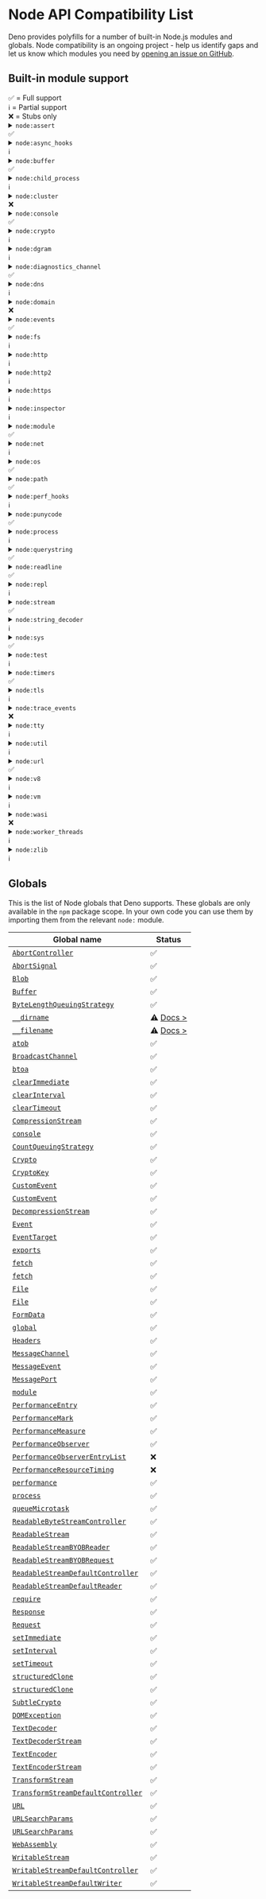 # Node API Compatibility List

Deno provides polyfills for a number of built-in Node.js modules and globals.
Node compatibility is an ongoing project - help us identify gaps and let us know
which modules you need by
[opening an issue on GitHub](https://github.com/denoland/deno).

## Built-in module support

<div style={{
  display: "flex",
  flexDirection: "row",
  gap: "10px",
  flexWrap: "wrap",
  marginBottom: "10px"
}}>
  <div>✅ = Full support</div>
  <div>ℹ️ = Partial support</div>
  <div>❌ = Stubs only</div>
</div>

<details>
  <summary>
    <code>node:assert</code>
    <div style={{ float: "right" }}>
      <span>✅</span>
    </div>
  </summary>
  <p>
    Fully supported.
  </p>
  <p>
    <a href="https://nodejs.org/api/assert.html">Node.js docs</a>
  </p>
</details>

<details>
  <summary>
    <code>node:async_hooks</code>
    <div style={{ float: "right" }}>
      <span>ℹ️</span>
    </div>
  </summary>
  <p>
    <code>AsyncLocalStorage</code> is supported. <code>AsyncResource</code>,{" "}
    <code>executionAsyncId</code>, and <code>createHook</code> are
    non-functional stubs.
  </p>
  <p>
    <a href="https://nodejs.org/api/async_hooks.html">Node.js docs</a>
  </p>
</details>

<details>
  <summary>
    <code>node:buffer</code>
    <div style={{ float: "right" }}>
      <span>✅</span>
    </div>
  </summary>
  <p>
    Fully supported.
  </p>
  <p>
    <a href="https://nodejs.org/api/buffer.html">Node.js docs</a>
  </p>
</details>

<details>
  <summary>
    <code>node:child_process</code>
    <div style={{ float: "right" }}>
      <span>ℹ️</span>
    </div>
  </summary>
  <p>
    The <code>ipc</code> and <code>overlapped</code> stdio options are missing.
    Passing file descriptors by an integer value is missing.
  </p>
  <p>
    <a href="https://nodejs.org/api/child_process.html">Node.js docs</a>
  </p>
</details>

<details>
  <summary>
    <code>node:cluster</code>
    <div style={{ float: "right" }}>
      <span>❌</span>
    </div>
  </summary>
  <p>All exports are non-functional stubs.</p>
  <p>
    <a href="https://nodejs.org/api/cluster.html">Node.js docs</a>
  </p>
</details>

<details>
  <summary>
    <code>node:console</code>
    <div style={{ float: "right" }}>
      <span>✅</span>
    </div>
  </summary>
  <p>
    Fully supported.
  </p>
  <p>
    <a href="https://nodejs.org/api/console.html">Node.js docs</a>
  </p>
</details>

<details>
  <summary>
    <code>node:crypto</code>
    <div style={{ float: "right" }}>
      <span>ℹ️</span>
    </div>
  </summary>
  <p>
    Missing <code>Certificate</code> class,{" "}
    <code>crypto.Cipheriv.prototype.setAutoPadding</code>,{" "}
    <code>crypto.Decipheriv.prototype.setAutoPadding</code>,{" "}
    <code>crypto.getCipherInfo</code>, <code>crypto.publicDecrypt</code>,{" "}
    <code>crypto.ECDH.prototype.convertKey</code>,{" "}
    <code>crypto.diffieHellman</code>, <code>x448</code> option for{" "}
    <code>generateKeyPair</code>, <code>crypto.KeyObject</code>,{" "}
    <code>safe</code>, <code>add</code> and <code>rem</code> options for{" "}
    <code>generatePrime</code>, <code>crypto.Sign.prototype.sign</code> and{" "}
    <code>crypto.Verify.prototype.verify</code> with non <code>BinaryLike</code>{" "}
    input, <code>crypto.secureHeapUsed</code>, <code>crypto.setEngine</code>,
    legacy methods of <code>crypto.X509Certificate</code>.
  </p>
  <p>
    <a href="https://nodejs.org/api/crypto.html">Node.js docs</a>
  </p>
</details>

<details>
  <summary>
    <code>node:dgram</code>
    <div style={{ float: "right" }}>
      <span>ℹ️</span>
    </div>
  </summary>
  <p>
    Some <code>dgram.Socket</code> instance methods are non-functional stubs:
    <ul>
        <li><code>addMembership</code></li>
        <li><code>addSourceSpecificMembership</code></li>
        <li><code>dropMembership</code></li>
        <li><code>dropSourceSpecificMembership</code></li>
        <li><code>setBroadcast</code></li>
        <li><code>setMulticastInterface</code></li>
        <li><code>setMulticastLoopback</code></li>
        <li><code>setMulticastTtl</code></li>
        <li><code>setTtl</code></li>
        <li><code>ref</code></li>
        <li><code>unref</code></li>
    </ul>
  </p>
  <p>
    <a href="https://nodejs.org/api/dgram.html">Node.js docs</a>
  </p>
</details>

<details>
  <summary>
    <code>node:diagnostics_channel</code>
    <div style={{ float: "right" }}>
      <span>✅</span>
    </div>
  </summary>
  <p>
    Fully supported.
  </p>
  <p>
    <a href="https://nodejs.org/api/diagnostics_channel.html">Node.js docs</a>
  </p>
</details>

<details>
  <summary>
    <code>node:dns</code>
    <div style={{ float: "right" }}>
      <span>ℹ️</span>
    </div>
  </summary>
  <p>
    Missing <code>dns.resolve*</code> with <code>ttl</code> option.
  </p>
  <p>
    <a href="https://nodejs.org/api/dns.html">Node.js docs</a>
  </p>
</details>

<details>
  <summary>
    <code>node:domain</code>
    <div style={{ float: "right" }}>
      <span>❌</span>
    </div>
  </summary>
  <p>All exports are non-functional stubs.</p>
  <p>
    <a href="https://nodejs.org/api/domain.html">Node.js docs</a>
  </p>
</details>

<details>
  <summary>
    <code>node:events</code>
    <div style={{ float: "right" }}>
      <span>✅</span>
    </div>
  </summary>
  <p>
    Fully supported.
  </p>
  <p>
    <a href="https://nodejs.org/api/events.html">Node.js docs</a>
  </p>
</details>

<details>
  <summary>
    <code>node:fs</code>
    <div style={{ float: "right" }}>
      <span>ℹ️</span>
    </div>
  </summary>
  <h5>
    <code>node:fs</code>
  </h5>
  <p>
    Missing <code>utf16le</code>, <code>latin1</code> and <code>ucs2</code>{" "}
    encoding for <code>fs.writeFile</code> and <code>fs.writeFileSync</code>.
    Missing <code>Dirent.isBlockDevice</code>,{" "}
    <code>Dirent.isCharacterDevice</code>, <code>Dirent.isFIFO</code>,{" "}
    <code>Dirent.isSocket</code>, <code>FSWatcher.ref</code>,{" "}
    <code>FSWatcher.unref</code>.
  </p>
  <h5>
    <code>node:fs/promises</code>
  </h5>
  <p>
    Missing <code>lchmod</code>, <code>lchown</code>, <code>lutimes</code>.
  </p>
  <p>
    <a href="https://nodejs.org/api/fs.html">Node.js docs</a>
  </p>
</details>

<details>
  <summary>
    <code>node:http</code>
    <div style={{ float: "right" }}>
      <span>ℹ️</span>
    </div>
  </summary>
  <p>
    <code>createConnection</code> option is currently not supported.
  </p>
  <p>
    <a href="https://nodejs.org/api/http.html">Node.js docs</a>
  </p>
</details>

<details>
  <summary>
    <code>node:http2</code>
    <div style={{ float: "right" }}>
      <span>ℹ️</span>
    </div>
  </summary>
  <p>
    Partially supported, major work in progress to enable <code>grpc-js</code>.
  </p>
  <p>
    <a href="https://nodejs.org/api/http2.html">Node.js docs</a>
  </p>
</details>

<details>
  <summary>
    <code>node:https</code>
    <div style={{ float: "right" }}>
      <span>ℹ️</span>
    </div>
  </summary>
  <p>
    Missing <code>https.Server.opts.cert</code> and{" "}
    <code>https.Server.opts.key</code> array type.
  </p>
  <p>
    <a href="https://nodejs.org/api/https.html">Node.js docs</a>
  </p>
</details>

<details>
  <summary>
    <code>node:inspector</code>
    <div style={{ float: "right" }}>
      <span>ℹ️</span>
    </div>
  </summary>
  <p>
    <code>console</code> is supported. Other APIs are stubs and will throw an
    error. Due to security implications the Deno team does not plan to polyfill
    these APIs.
  </p>
  <p>
    <a href="https://nodejs.org/api/inspector.html">Node.js docs</a>
  </p>
</details>

<details>
  <summary>
    <code>node:module</code>
    <div style={{ float: "right" }}>
      <span>✅</span>
    </div>
  </summary>
  <p>
    Fully supported.
  </p>
  <p>
    <a href="https://nodejs.org/api/module.html">Node.js docs</a>
  </p>
</details>

<details>
  <summary>
    <code>node:net</code>
    <div style={{ float: "right" }}>
      <span>ℹ️</span>
    </div>
  </summary>
  <p>
    Missing <code>net.Socket.prototype.constructor</code> with <code>fd</code>{" "}
    option.
  </p>
  <p>
    <a href="https://nodejs.org/api/net.html">Node.js docs</a>
  </p>
</details>

<details>
  <summary>
    <code>node:os</code>
    <div style={{ float: "right" }}>
      <span>✅</span>
    </div>
  </summary>
  <p>
    Fully supported.
  </p>
  <p>
    <a href="https://nodejs.org/api/os.html">Node.js docs</a>
  </p>
</details>

<details>
  <summary>
    <code>node:path</code>
    <div style={{ float: "right" }}>
      <span>✅</span>
    </div>
  </summary>
  <p>
    Fully supported.
  </p>
  <p>
    <a href="https://nodejs.org/api/path.html">Node.js docs</a>
  </p>
</details>

<details>
  <summary>
    <code>node:perf_hooks</code>
    <div style={{ float: "right" }}>
      <span>ℹ️</span>
    </div>
  </summary>
  <p>
    Missing <code>perf_hooks.eventLoopUtilization</code>,{" "}
    <code>perf_hooks.timerify</code>,{" "}
    <code>perf_hooks.monitorEventLoopDelay</code>.
  </p>
  <p>
    <a href="https://nodejs.org/api/perf_hooks.html">Node.js docs</a>
  </p>
</details>

<details>
  <summary>
    <code>node:punycode</code>
    <div style={{ float: "right" }}>
      <span>✅</span>
    </div>
  </summary>
  <p>
    Fully supported.
  </p>
  <p>
    <a href="https://nodejs.org/api/punycode.html">Node.js docs</a>
  </p>
</details>

<details>
  <summary>
    <code>node:process</code>
    <div style={{ float: "right" }}>
      <span>ℹ️</span>
    </div>
  </summary>
  <p>
    Missing <code>multipleResolves</code>, <code>worker</code> events.
  </p>
  <p>
    <a href="https://nodejs.org/api/process.html">Node.js docs</a>
  </p>
</details>

<details>
  <summary>
    <code>node:querystring</code>
    <div style={{ float: "right" }}>
      <span>✅</span>
    </div>
  </summary>
  <p>
    Fully supported.
  </p>
  <p>
    <a href="https://nodejs.org/api/querystring.html">Node.js docs</a>
  </p>
</details>

<details>
  <summary>
    <code>node:readline</code>
    <div style={{ float: "right" }}>
      <span>✅</span>
    </div>
  </summary>
  <p>
    Fully supported.
  </p>
  <p>
    <a href="https://nodejs.org/api/readline.html">Node.js docs</a>
  </p>
</details>

<details>
  <summary>
    <code>node:repl</code>
    <div style={{ float: "right" }}>
      <span>ℹ️</span>
    </div>
  </summary>
  <p>
    <code>builtinModules</code> and <code>_builtinLibs</code> are supported.
    Missing <code>REPLServer.prototype.constructor</code> and{" "}
    <code>start()</code>.
  </p>
  <p>
    <a href="https://nodejs.org/api/repl.html">Node.js docs</a>
  </p>
</details>

<details>
  <summary>
    <code>node:stream</code>
    <div style={{ float: "right" }}>
      <span>✅</span>
    </div>
  </summary>
  <p>
    Fully supported.
  </p>
  <p>
    <a href="https://nodejs.org/api/stream.html">Node.js docs</a>
  </p>
</details>

<details>
  <summary>
    <code>node:string_decoder</code>
    <div style={{ float: "right" }}>
      <span>ℹ️</span>
    </div>
  </summary>
  <p>
    Missing decoding of <code>ascii</code>, <code>latin1</code> and{" "}
    <code>utf16le</code> decoding options.
  </p>
  <p>
    <a href="https://nodejs.org/api/string_decoder.html">Node.js docs</a>
  </p>
</details>

<details>
  <summary>
    <code>node:sys</code>
    <div style={{ float: "right" }}>
      <span>✅</span>
    </div>
  </summary>
  <p>
    Fully supported.
  </p>
  <p>
    <a href="https://nodejs.org/api/util.html">Node.js docs</a>
  </p>
</details>

<details>
  <summary>
    <code>node:test</code>
    <div style={{ float: "right" }}>
      <span>ℹ️</span>
    </div>
  </summary>
  <p>
    Currently only <code>test</code> API is supported.
  </p>
  <p>
    <a href="https://nodejs.org/api/test.html">Node.js docs</a>
  </p>
</details>

<details>
  <summary>
    <code>node:timers</code>
    <div style={{ float: "right" }}>
      <span>✅</span>
    </div>
  </summary>
  <p>
    Fully supported.
  </p>
  <p>
    <a href="https://nodejs.org/api/timers.html">Node.js docs</a>
  </p>
</details>

<details>
  <summary>
    <code>node:tls</code>
    <div style={{ float: "right" }}>
      <span>ℹ️</span>
    </div>
  </summary>
  <p>
    Missing <code>createSecurePair</code>.
  </p>
  <p>
    <a href="https://nodejs.org/api/tls.html">Node.js docs</a>
  </p>
</details>

<details>
  <summary>
    <code>node:trace_events</code>
    <div style={{ float: "right" }}>
      <span>❌</span>
    </div>
  </summary>
  <p>All exports are non-functional stubs.</p>
  <p>
    <a href="https://nodejs.org/api/tracing.html">Node.js docs</a>
  </p>
</details>

<details>
  <summary>
    <code>node:tty</code>
    <div style={{ float: "right" }}>
      <span>ℹ️</span>
    </div>
  </summary>
  <p>
    Missing <code>ReadStream</code> and <code>WriteStream</code> implementation.
  </p>
  <p>
    <a href="https://nodejs.org/api/tty.html">Node.js docs</a>
  </p>
</details>

<details>
  <summary>
    <code>node:util</code>
    <div style={{ float: "right" }}>
      <span>ℹ️</span>
    </div>
  </summary>
  <p>
    Missing <code>aborted</code>, <code>transferableAbortSignal</code>, <code>transferableAbortController</code>, <code>MIMEParams</code>, <code>MIMEType</code>, <code>getSystemErrorMap</code>, and <code>debug</code>.
  </p>
  <p>
    <a href="https://nodejs.org/api/util.html">Node.js docs</a>
  </p>
</details>

<details>
  <summary>
    <code>node:url</code>
    <div style={{ float: "right" }}>
      <span>✅</span>
    </div>
  </summary>
  <p>
    Fully supported.
  </p>
  <p>
    <a href="https://nodejs.org/api/url.html">Node.js docs</a>
  </p>
</details>

<details>
  <summary>
    <code>node:v8</code>
    <div style={{ float: "right" }}>
      <span>ℹ️</span>
    </div>
  </summary>
  <p>
    <code>cachedDataVersionTag</code> and <code>getHeapStatistics</code> are
    supported. <code>setFlagsFromStrings</code> is a noop. Other APIs are not
    supported and will throw and error. The other APIs <em>could</em> be
    polyfilled, but due inherent lack of format stability between the V8
    versions, the Deno team is considering requiring a special flag to use them.
  </p>
  <p>
    <a href="https://nodejs.org/api/v8.html">Node.js docs</a>
  </p>
</details>

<details>
  <summary>
    <code>node:vm</code>
    <div style={{ float: "right" }}>
      <span>ℹ️</span>
    </div>
  </summary>
  <p>
    <code>runInThisContext</code> is supported. Other APIs are not polyfilled
    and will throw and error.
  </p>
  <p>
    <a href="https://nodejs.org/api/vm.html">Node.js docs</a>
  </p>
</details>

<details>
  <summary>
    <code>node:wasi</code>
    <div style={{ float: "right" }}>
      <span>❌</span>
    </div>
  </summary>
  <p>All exports are non-functional stubs.</p>
  <p>
    <a href="https://nodejs.org/api/wasi.html">Node.js docs</a>
  </p>
</details>

<details>
  <summary>
    <code>node:worker_threads</code>
    <div style={{ float: "right" }}>
      <span>ℹ️</span>
    </div>
  </summary>
  <p>
    Missing <code>parentPort.emit</code>,{" "}
    <code>parentPort.removeAllListeners</code>,{" "}
    <code>markAsUntransferable</code>, <code>moveMessagePortToContext</code>,{" "}
    <code>receiveMessageOnPort</code>,{" "}
    <code>Worker.prototype.getHeapSnapshot</code>.
  </p>
  <p>
    <a href="https://nodejs.org/api/worker_threads.html">Node.js docs</a>
  </p>
</details>

<details>
  <summary>
    <code>node:zlib</code>
    <div style={{ float: "right" }}>
      <span>ℹ️</span>
    </div>
  </summary>
  <p>
    Missing <code>Options.prototype.constructor</code>,{" "}
    <code>BrotliOptions.prototype.constructor</code>,{" "}
    <code>BrotliDecompress.prototype.constructor</code>,{" "}
    <code>ZlibBase.prototype.constructor</code>.
  </p>
  <p>
    <a href="https://nodejs.org/api/zlib.html">Node.js docs</a>
  </p>
</details>

## Globals

This is the list of Node globals that Deno supports. These globals are only
available in the `npm` package scope. In your own code you can use them by
importing them from the relevant `node:` module.

| Global name                                                                                                      | Status |
| ---------------------------------------------------------------------------------------------------------------- | ------ |
| [`AbortController`](https://nodejs.org/api/globals.html#class-abortcontroller)                                   | ✅     |
| [`AbortSignal`](https://nodejs.org/api/globals.html#class-abortsignal)                                           | ✅     |
| [`Blob`](https://nodejs.org/api/globals.html#class-blob)                                                         | ✅     |
| [`Buffer`](https://nodejs.org/api/globals.html#class-buffer)                                                     | ✅     |
| [`ByteLengthQueuingStrategy`](https://nodejs.org/api/globals.html#class-bytelengthqueuingstrategy)               | ✅     |
| [`__dirname`](https://nodejs.org/api/globals.html#__dirname)                                                     | ⚠️ [Docs &gt;](./migrate#nodejs-global-objects) |
| [`__filename`](https://nodejs.org/api/globals.html#__filename)                                                   | ⚠️ [Docs &gt;](./migrate#nodejs-global-objects) |
| [`atob`](https://nodejs.org/api/globals.html#atobdata)                                                           | ✅     |
| [`BroadcastChannel`](https://nodejs.org/api/globals.html#broadcastchannel)                                       | ✅     |
| [`btoa`](https://nodejs.org/api/globals.html#btoadata)                                                           | ✅     |
| [`clearImmediate`](https://nodejs.org/api/globals.html#clearimmediateimmediateobject)                            | ✅     |
| [`clearInterval`](https://nodejs.org/api/globals.html#clearintervalintervalobject)                               | ✅     |
| [`clearTimeout`](https://nodejs.org/api/globals.html#cleartimeouttimeoutobject)                                  | ✅     |
| [`CompressionStream`](https://nodejs.org/api/globals.html#class-compressionstream)                               | ✅     |
| [`console`](https://nodejs.org/api/globals.html#console)                                                         | ✅     |
| [`CountQueuingStrategy`](https://nodejs.org/api/globals.html#class-countqueuingstrategy)                         | ✅     |
| [`Crypto`](https://nodejs.org/api/globals.html#crypto)                                                           | ✅     |
| [`CryptoKey`](https://nodejs.org/api/globals.html#cryptokey)                                                     | ✅     |
| [`CustomEvent`](https://nodejs.org/api/globals.html#customevent)                                                 | ✅     |
| [`CustomEvent`](https://nodejs.org/api/globals.html#customevent)                                                 | ✅     |
| [`DecompressionStream`](https://nodejs.org/api/globals.html#class-decompressionstream)                           | ✅     |
| [`Event`](https://nodejs.org/api/globals.html#event)                                                             | ✅     |
| [`EventTarget`](https://nodejs.org/api/globals.html#eventtarget)                                                 | ✅     |
| [`exports`](https://nodejs.org/api/globals.html#exports)                                                         | ✅     |
| [`fetch`](https://nodejs.org/api/globals.html#fetch)                                                             | ✅     |
| [`fetch`](https://nodejs.org/api/globals.html#fetch)                                                             | ✅     |
| [`File`](https://nodejs.org/api/globals.html#class-file)                                                         | ✅     |
| [`File`](https://nodejs.org/api/globals.html#class-file)                                                         | ✅     |
| [`FormData`](https://nodejs.org/api/globals.html#class-formdata)                                                 | ✅     |
| [`global`](https://nodejs.org/api/globals.html#global)                                                           | ✅     |
| [`Headers`](https://nodejs.org/api/globals.html#class-headers)                                                   | ✅     |
| [`MessageChannel`](https://nodejs.org/api/globals.html#messagechannel)                                           | ✅     |
| [`MessageEvent`](https://nodejs.org/api/globals.html#messageevent)                                               | ✅     |
| [`MessagePort`](https://nodejs.org/api/globals.html#messageport)                                                 | ✅     |
| [`module`](https://nodejs.org/api/globals.html#module)                                                           | ✅     |
| [`PerformanceEntry`](https://nodejs.org/api/globals.html#performanceentry)                                       | ✅     |
| [`PerformanceMark`](https://nodejs.org/api/globals.html#performancemark)                                         | ✅     |
| [`PerformanceMeasure`](https://nodejs.org/api/globals.html#performancemeasure)                                   | ✅     |
| [`PerformanceObserver`](https://nodejs.org/api/globals.html#performanceobserver)                                 | ✅     |
| [`PerformanceObserverEntryList`](https://nodejs.org/api/globals.html#performanceobserverentrylist)               | ❌     |
| [`PerformanceResourceTiming`](https://nodejs.org/api/globals.html#performanceresourcetiming)                     | ❌     |
| [`performance`](https://nodejs.org/api/globals.html#performance)                                                 | ✅     |
| [`process`](https://nodejs.org/api/globals.html#process)                                                         | ✅     |
| [`queueMicrotask`](https://nodejs.org/api/globals.html#queuemicrotaskcallback)                                   | ✅     |
| [`ReadableByteStreamController`](https://nodejs.org/api/globals.html#class-readablebytestreamcontroller)         | ✅     |
| [`ReadableStream`](https://nodejs.org/api/globals.html#class-readablestream)                                     | ✅     |
| [`ReadableStreamBYOBReader`](https://nodejs.org/api/globals.html#class-readablestreambyobreader)                 | ✅     |
| [`ReadableStreamBYOBRequest`](https://nodejs.org/api/globals.html#class-readablestreambyobrequest)               | ✅     |
| [`ReadableStreamDefaultController`](https://nodejs.org/api/globals.html#class-readablestreamdefaultcontroller)   | ✅     |
| [`ReadableStreamDefaultReader`](https://nodejs.org/api/globals.html#class-readablestreamdefaultreader)           | ✅     |
| [`require`](https://nodejs.org/api/globals.html#require)                                                         | ✅     |
| [`Response`](https://nodejs.org/api/globals.html#response)                                                       | ✅     |
| [`Request`](https://nodejs.org/api/globals.html#request)                                                         | ✅     |
| [`setImmediate`](https://nodejs.org/api/globals.html#setimmediatecallback-args)                                  | ✅     |
| [`setInterval`](https://nodejs.org/api/globals.html#setintervalcallback-delay-args)                              | ✅     |
| [`setTimeout`](https://nodejs.org/api/globals.html#settimeoutcallback-delay-args)                                | ✅     |
| [`structuredClone`](https://nodejs.org/api/globals.html#structuredclonevalue-options)                            | ✅     |
| [`structuredClone`](https://nodejs.org/api/globals.html#structuredclonevalue-options)                            | ✅     |
| [`SubtleCrypto`](https://nodejs.org/api/globals.html#subtlecrypto)                                               | ✅     |
| [`DOMException`](https://nodejs.org/api/globals.html#domexception)                                               | ✅     |
| [`TextDecoder`](https://nodejs.org/api/globals.html#textdecoder)                                                 | ✅     |
| [`TextDecoderStream`](https://nodejs.org/api/globals.html#class-textdecoderstream)                               | ✅     |
| [`TextEncoder`](https://nodejs.org/api/globals.html#textencoder)                                                 | ✅     |
| [`TextEncoderStream`](https://nodejs.org/api/globals.html#class-textencoderstream)                               | ✅     |
| [`TransformStream`](https://nodejs.org/api/globals.html#class-transformstream)                                   | ✅     |
| [`TransformStreamDefaultController`](https://nodejs.org/api/globals.html#class-transformstreamdefaultcontroller) | ✅     |
| [`URL`](https://nodejs.org/api/globals.html#url)                                                                 | ✅     |
| [`URLSearchParams`](https://nodejs.org/api/globals.html#urlsearchparams)                                         | ✅     |
| [`URLSearchParams`](https://nodejs.org/api/globals.html#urlsearchparams)                                         | ✅     |
| [`WebAssembly`](https://nodejs.org/api/globals.html#webassembly)                                                 | ✅     |
| [`WritableStream`](https://nodejs.org/api/globals.html#class-writablestream)                                     | ✅     |
| [`WritableStreamDefaultController`](https://nodejs.org/api/globals.html#class-writablestreamdefaultcontroller)   | ✅     |
| [`WritableStreamDefaultWriter`](https://nodejs.org/api/globals.html#class-writablestreamdefaultwriter)           | ✅     |
